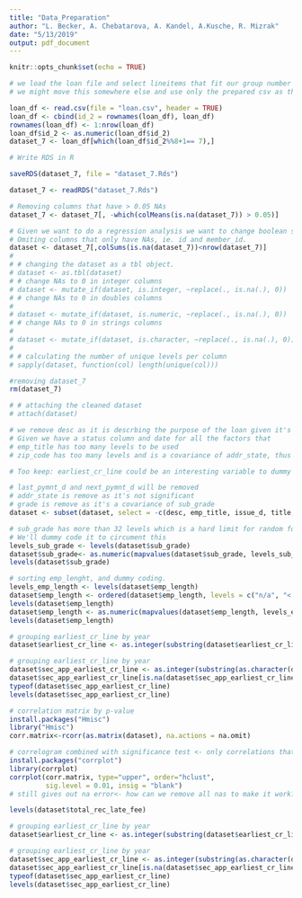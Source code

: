 ```yaml
---
title: "Data_Preparation"
author: "L. Becker, A. Chebatarova, A. Kandel, A.Kusche, R. Mizrak"
date: "5/13/2019"
output: pdf_document
---
```


```r
knitr::opts_chunk$set(echo = TRUE)
```

```r
# we load the loan file and select lineitems that fit our group number 7
# we might move this somewhere else and use only the prepared csv as this is time consuming

loan_df <- read.csv(file = "loan.csv", header = TRUE)
loan_df <- cbind(id_2 = rownames(loan_df), loan_df)
rownames(loan_df) <- 1:nrow(loan_df)
loan_df$id_2 <- as.numeric(loan_df$id_2)
dataset_7 <- loan_df[which(loan_df$id_2%%8+1== 7),]
```

```r
# Write RDS in R

saveRDS(dataset_7, file = "dataset_7.Rds")
```

```r
dataset_7 <- readRDS("dataset_7.Rds")
```

<!-- ```{r exception to removing NAs colums} -->
<!-- # total_rec_late_fee woould be removed because it has mostly NA's but I believe we should keep that one an dummy code it to 0 as it could be usefull for defaulting  -->
<!-- summary(dataset_7$total_rec_late_fee) -->
<!-- summary(dataset_7$recoveries) -->
<!-- typeof(dataset_7$total_rec_late_fee) -->
<!-- ``` -->

```r
# Removing columns that have > 0.05 NAs
dataset_7 <- dataset_7[, -which(colMeans(is.na(dataset_7)) > 0.05)]

```

```r
# Given we want to do a regression analysis we want to change boolean string values to numeric ones.
# Omiting columns that only have NAs, ie. id and member_id.
dataset <- dataset_7[,colSums(is.na(dataset_7))<nrow(dataset_7)]
# 
# # changing the dataset as a tbl object.
# dataset <- as.tbl(dataset)
# # change NAs to 0 in integer columns
# dataset <- mutate_if(dataset, is.integer, ~replace(., is.na(.), 0))
# # change NAs to 0 in doubles columns
# 
# dataset <- mutate_if(dataset, is.numeric, ~replace(., is.na(.), 0))
# # change NAs to 0 in strings columns
# 
# dataset <- mutate_if(dataset, is.character, ~replace(., is.na(.), 0))
# 
# # calculating the number of unique levels per column
# sapply(dataset, function(col) length(unique(col)))

#removing dataset_7
rm(dataset_7)

# # attaching the cleaned dataset
# attach(dataset)

```

```r
# we remove desc as it is descrbing the purpose of the loan given it's unstructured data we can't do much about it.
# Given we have a status column and date for all the factors that 
# emp_title has too many levels to be used 
# zip_code has too many levels and is a covariance of addr_state, thus we can remove it.

# Too keep: earliest_cr_line could be an interesting variable to dummy code, we could transform it to only hold the year and make it a numerical value. same is true for sec_app_earliest_cr_line

# last_pymnt_d and next_pymnt_d will be removed
# addr_state is remove as it's not significant
# grade is remove as it's a covariance of sub_grade
dataset <- subset(dataset, select = -c(desc, emp_title, issue_d, title, zip_code, last_pymnt_d, next_pymnt_d, last_credit_pull_d, hardship_end_date, hardship_start_date, payment_plan_start_date, debt_settlement_flag_date, settlement_date, addr_state, grade) )
```

```r
# sub_grade has more than 32 levels which is a hard limit for random forest.
# We'll dummy code it to circument this
levels_sub_grade <- levels(dataset$sub_grade)
dataset$sub_grade<- as.numeric(mapvalues(dataset$sub_grade, levels_sub_grade, seq(from = 1, to = 35, by = 1)))
levels(dataset$sub_grade)
```

```r
# sorting emp_lenght, and dummy coding.
levels_emp_length <- levels(dataset$emp_length)
dataset$emp_length <- ordered(dataset$emp_length, levels = c("n/a", "< 1 year", "1 year", "2 years", "3 years","4 years", "5 years","6 years", "7 years", "8 years", "9 years", "10+ years"))
levels(dataset$emp_length)
dataset$emp_length <- as.numeric(mapvalues(dataset$emp_length, levels_emp_length, seq(from = -1, to = 10, by = 1)))
levels(dataset$emp_length)

```

<!-- ```{r} -->
<!-- # remove old emp_length, sub_grade -->
<!-- dataset <- subset(dataset, select = -c(emp_length, sub_grade) ) -->
<!-- ``` -->

<!-- ```{r Data Cleaning hardship_type} -->
<!-- # changing emp_title type -->
<!-- dataset$hardship_type <- as.character(dataset$hardship_type) -->
<!-- # Replacing empting values in hardship_type to '0' -->
<!-- dataset$hardship_type <- sub("No deferral", "0", dataset$hardship_type) -->
<!-- # Replacing '' values in hardship_type to '0' -->
<!-- dataset$hardship_type <- sub("INTEREST ONLY-3 MONTHS DEFERRAL", "1", dataset$hardship_type) -->
<!-- ``` -->

<!-- ```{r total_rec_late_fee} -->
<!-- levels(total_rec_late_fee) -->
<!-- ``` -->

```r
# grouping earliest_cr_line by year
dataset$earliest_cr_line <- as.integer(substring(dataset$earliest_cr_line, 5))
```

```r
# grouping earliest_cr_line by year
dataset$sec_app_earliest_cr_line <- as.integer(substring(as.character(dataset$sec_app_earliest_cr_line), 5))
dataset$sec_app_earliest_cr_line[is.na(dataset$sec_app_earliest_cr_line)] <- 0
typeof(dataset$sec_app_earliest_cr_line)
levels(dataset$sec_app_earliest_cr_line)
```

```r

# correlation matrix by p-value
install.packages("Hmisc")
library("Hmisc")
corr.matrix<-rcorr(as.matrix(dataset), na.actions = na.omit)

# correlogram combined with significance test <- only correlations that are relevant are shown in the plot
install.packages("corrplot")
library(corrplot)
corrplot(corr.matrix, type="upper", order="hclust", 
         sig.level = 0.01, insig = "blank")
# still gives out na error<- how can we remove all nas to make it work?

```


<!-- ```{r Data Cleaning hardship_type} -->
<!-- # changing emp_title type -->
<!-- dataset$hardship_type <- as.character(dataset$hardship_type) -->
<!-- # Replacing empting values in hardship_type to '0' -->
<!-- dataset$hardship_type <- sub("No deferral", "0", dataset$hardship_type) -->
<!-- # Replacing '' values in hardship_type to '0' -->
<!-- dataset$hardship_type <- sub("INTEREST ONLY-3 MONTHS DEFERRAL", "1", dataset$hardship_type) -->
<!-- ``` -->

```r
levels(dataset$total_rec_late_fee)
```

  

```r
# grouping earliest_cr_line by year
dataset$earliest_cr_line <- as.integer(substring(dataset$earliest_cr_line, 5))
```

```r
# grouping earliest_cr_line by year
dataset$sec_app_earliest_cr_line <- as.integer(substring(as.character(dataset$sec_app_earliest_cr_line), 5))
dataset$sec_app_earliest_cr_line[is.na(dataset$sec_app_earliest_cr_line)] <- 0
typeof(dataset$sec_app_earliest_cr_line)
levels(dataset$sec_app_earliest_cr_line)
```
